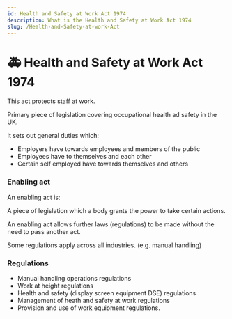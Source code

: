 ```yaml
---
id: Health and Safety at Work Act 1974
description: What is the Health and Safety at Work Act 1974
slug: /Health-and-Safety-at-work-Act
---
```


# 🚑 Health and Safety at Work Act 1974


This act protects staff at work. 

Primary piece of legislation covering occupational health ad safety in the UK. 


It sets out general duties which:

- Employers have towards employees and members of the public
- Employees have to themselves and each other
- Certain self employed have towards themselves and others


### Enabling act

An enabling act is:


A piece of legislation which a body grants the power to take certain actions. 


An enabling act allows further laws (regulations) to be made without the need to pass another act. 


Some regulations apply across all industries. (e.g. manual handling)

### Regulations

- Manual handling operations regulations
- Work at height regulations
- Health and safety (display screen equipment DSE) regulations
- Management of heath and safety at work regulations
- Provision and use of work equipment regulations.